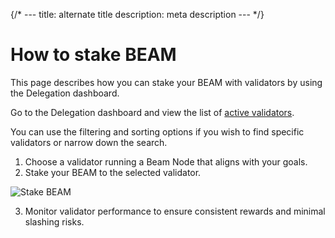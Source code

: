 {/* ---
title: alternate title
description: meta description
--- */}


# How to stake BEAM

This page describes how you can stake your BEAM with validators by using the Delegation dashboard.

Go to the Delegation dashboard and view the list of [active validators](https://nodes.onbeam.com).

You can use the filtering and sorting options if you wish to find specific validators or narrow down the search.

1. Choose a validator running a Beam Node that aligns with your goals.
2. Stake your BEAM to the selected validator.

<Image 
  src="/assets/nodes/delegation/stake-beam.PNG"
  alt="Stake BEAM" 
  width={400} 
  height={200}
/>

3. Monitor validator performance to ensure consistent rewards and minimal slashing risks.


